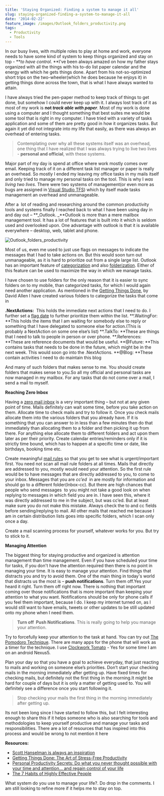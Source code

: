 ```yaml
---
title: 'Staying Organized: Finding a system to manage it all'
slug: staying-organized-finding-a-system-to-manage-it-all
date: '2014-02-22'
feature_image: /images/Outlook_folders_productivity.png
tags:
  - Productivity
  - Tools
---
```

In our busy lives, with multiple roles to play at home and work, everyone needs to have some kind of system to keep things organized and stay on top - \*\*_to have control_. \*\*I've been always amazed on how my father stays organized with all the things with his to-do list paper calendar and the energy with which he gets things done. Apart from his not-so-optimized short trips on the two-wheeler(which he does because he enjoys it) in getting things done across the town, that is what I have always wanted to attain.

I have always tried the pen-paper method to keep track of things to get done, but somehow I could never keep up with it. I always lost track of it as most of my work is **not _track able with paper_**. Most of my work is done using a computer and I thought something that best suites me would be some tool that is right in my computer. I have tried with a variety of tasks application and some of them are pretty good in how it organizes tasks. But again it yet did not integrate into my life that easily, as there was always an overhead of entering tasks.

> Contemplating over why all these systems itself was an overhead, one thing that I have realized that I was always trying to live two lives - **personal and official**, with these systems.

Major part of my day is spend at office where work mostly comes over email. Keeping track of it on a different task list manager or paper is really an overhead. So mostly I ended my leaving my office tasks in my mails itself and only tried to manage my personal tasks on the tool. This is why I _was living two lives_. There were two systems of management(or even more as bugs are assigned in [Visual Studio TFS](http://www.visualstudio.com/en-us/products/tfs-overview-vs.aspx)) which by itself made tasks management an overhead and unmanageable.

After a  lot of reading and researching around the common productivity tools and systems finally I reached back to what I have been using day in and day out – \*\*\_Outlook. \_\*\*Outlook is more than a mere mailbox management tool. It has a lot of features that is built into it which is seldom used and overlooked upon. One advantage with outlook is that it is available everywhere – desktop, web, tablet and phone.

![Outlook_folders_productivity](/images/Outlook_folders_productivity.png)

Most of us, even me used to just use flags on messages to indicate the messages that I had to take actions on. But this would soon turn out unmanageable, as it is hard to prioritize out from a single large list. Outlook has an important feature of [categorization](http://office.microsoft.com/en-in/outlook-help/create-and-assign-color-categories-HA010217901.aspx) and also [folderization](http://help.outlook.com/en-us/140/bb899478.aspx). Either of this feature can be used to maximize the way in which we manage tasks.

I have chosen to use folders for the only reason that it is easier to sync folders on to my mobile, than categorized tasks, for which I would again need another application. As mentioned in the [Getting Things Done](http://www.amazon.in/gp/product/0142000280/ref=as_li_ss_tl?ie=UTF8&camp=3626&creative=24822&creativeASIN=0142000280&linkCode=as2&tag=rahulpnath-21), by David Allen I have created various folders to categorize the tasks that come in

**.NextActions:**  This holds the immediate next actions that I need to do. I further set a [flag date](http://office.microsoft.com/en-in/outlook-help/flag-an-item-for-follow-up-HA010355003.aspx) to further prioritize them within the list. \*\*.WaitingFor: \*\*This holds the items that I am waiting for somebody else to reply or something that I have delegated to someone else for action.(This is probably a NextAction on some one else’s list) \*\*.TalkTo: \*\*These are things that I need to talk to people in person or over phone. \*\*.References: \*\*These are reference documents that would be useful. \*\*@Future: \*\*This contains tasks that needs to be done in the future, which might be in the next week. This would soon go into the .NextActions. \*\*@Blog: \*\*These contain activities I need to do maintain this blog

And many of such folders that makes sense to me. You should create folders that makes sense to you.So all my official and personal tasks are now managed in my mailbox. For any tasks that do not come over a mail, I send a mail to myself.

**Reaching Zero Inbox**

Having a [zero mail inbox](http://inboxzero.com/) is a very important thing – but not at any given point of time. Mails definitely can wait some time, before you take action on them. Allocate time to check mails and try to follow it. Once you check mails allocate them into the various folders that you already have. If it is something that you can answer to in less than a few minutes then do that immediately than allocating them to a folder and then picking it up from there. For anything else allocate them to different folders and act upon them later as per their priority. Create calendar entries/reminders only if it is strictly time bound, which has to happen at a specific time or date, like birthdays, booking time etc.

Create meaningful [mail rules](http://office.microsoft.com/en-in/outlook-help/manage-email-messages-by-using-rules-HA010355682.aspx) so that you get to see what is urgent/important first. You need not scan all mail rule folders at all times. Mails that directly are addressed to you, mostly would need your attention. So the first rule would be to have messages that are directly addressed to you, to come to your inbox. Messages that you are _cc’ed_  in are mostly for information and should go to a different folder(Inbox-cc). But there are high chances that people who send messages  to you might not take a good look on when replying to messages in which field you are in. I have seen this, where it was directly addressed to me in the subject, but was cc’ed. But at least make sure you do not make this mistake. Always check the to and cc fields before sending/replying to mail. All other mails that reached me because I am in certain distribution lists goes into specific folders, which I scan only once a day.

Create a mail scanning process for yourself, whatever works for you. But try to stick to it.

**Managing Attention**

The biggest thing for staying productive and organized is attention management than time management. Even if you have scheduled your time for tasks, if you don't have the attention required then there is no point in managing your time. It is easy to manage your attention. Find things that distracts you and try to avoid them. One of the main thing in today's world that distracts us the most is – **push notifications**. Turn them off.Yes your heard it right. Turn them off right now. There is nothing that important coming over those notifications that is more important than keeping your attention to what you want. Notifications should be only for phone calls if you feel them important, because I do. I keep my internet turned on, as I would still want to have emails, tweets or other updates to be still updated onto my phone when I need them.

> **Turn off  Push Notifications**. This is really going to help you manage your attention.

Try to forcefully keep your attention to the task at hand. You can try out [The Pomodoro Technique](http://pomodorotechnique.com/). There are many apps for the phone that will work as a timer for the technique. I use [Clockwork Tomato](https://play.google.com/store/apps/details?id=net.phlam.android.clockworktomato&hl=en) - Yes for some time I am on an android Nexus5.

Plan your day so that you have a goal to achieve everyday, that just reacting to mails and working on someone else’s priorities. Don’t start your checking mails in the morning immediately after getting up. Have fixed times for checking mails, but definitely not the first thing in the morning.It might be hard for couple of days but it is only a matter of getting used to. You will definitely see a difference once you start following it.

> Stop checking your mails the first thing in the morning immediately after getting up.

Its not been long since I have started to follow this, but I felt interesting enough to share this if it helps someone who is also searching for tools and methodologies to keep yourself productive and manage your tasks and responsibilities. There are a lot of resources that has inspired into this process and would be wrong to not mention it here

**Resources:**

-   [Scott Hanselman is always an inspiration](http://www.hanselman.com/blog/HanselminutesPodcast268PersonalSystemsOfOrganizationReyBangoInterviewsScottHanselman.aspx)
-   [Getting Things Done: The Art of Stress-Free Productivity](http://www.amazon.in/gp/product/0142000280/ref=as_li_ss_tl?ie=UTF8&camp=3626&creative=24822&creativeASIN=0142000280&linkCode=as2&tag=rahulpnath-21)
-   [Personal Productivity Secrets: Do what you never thought possible with your time and attention... and regain control of your life](http://www.amazon.in/gp/product/1118179676/ref=as_li_ss_tl?ie=UTF8&camp=3626&creative=24822&creativeASIN=1118179676&linkCode=as2&tag=rahulpnath-21)
-   [The 7 Habits of Highly Effective People](http://www.amazon.in/gp/product/1471131823/ref=as_li_ss_tl?ie=UTF8&camp=3626&creative=24822&creativeASIN=1471131823&linkCode=as2&tag=rahulpnath-21)

What system do you use to manage your life?. Do drop in the comments. I am still looking to refine more if it helps me to stay on top.
